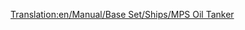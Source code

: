 [[Translation:en/Manual/Base Set/Ships/MPS Oil Tanker]]

{{en/Manual/Base Set/Ships/Ships|Name=MPS Oil Tanker
|Image=[[File:en/Manual/Base Set/Ships/Oiltanker ship.png|MPS Oil Tanker]]
|Cost=£30,465 ($60,930)
|Speed=24 km/h (15 mph) 	
|Annual=£2,296 ($4,592)
|Designed=1928
|Lifespan=30
|Capacity=220,000 Litres of Oil
|Description=The MPS Oil Tanker is an extremely slow, but large oil tanker designed to transport oil.
|Real-life=Fictional.
}}
